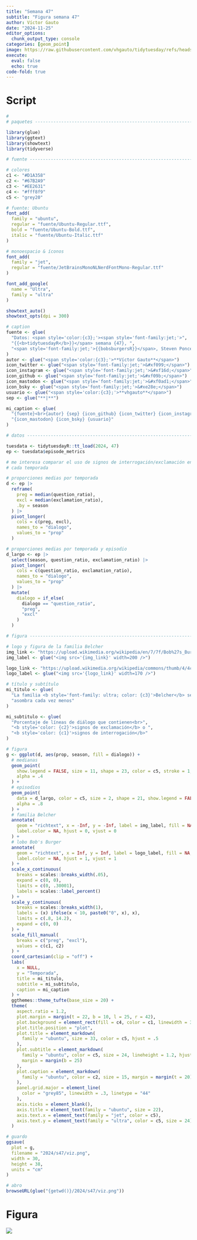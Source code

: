 ```yaml
---
title: "Semana 47"
subtitle: "Figura semana 47"
author: Víctor Gauto
date: "2024-11-25"
editor_options:
  chunk_output_type: console
categories: [geom_point]
image: https://raw.githubusercontent.com/vhgauto/tidytuesday/refs/heads/main/2024/s47/viz.png
execute:
  eval: false
  echo: true
code-fold: true
---
```



# Script

```r
#
# paquetes ----------------------------------------------------------------

library(glue)
library(ggtext)
library(showtext)
library(tidyverse)

# fuente ------------------------------------------------------------------

# colores
c1 <- "#D1A358"
c2 <- "#67B2A9"
c3 <- "#EE2631"
c4 <- "#fff8f9"
c5 <- "grey20"

# fuente: Ubuntu
font_add(
  family = "ubuntu",
  regular = "fuente/Ubuntu-Regular.ttf",
  bold = "fuente/Ubuntu-Bold.ttf",
  italic = "fuente/Ubuntu-Italic.ttf"
)

# monoespacio & íconos
font_add(
  family = "jet",
  regular = "fuente/JetBrainsMonoNLNerdFontMono-Regular.ttf"
)

font_add_google(
  name = "Ultra",
  family = "ultra"
)

showtext_auto()
showtext_opts(dpi = 300)

# caption
fuente <- glue(
  "Datos: <span style='color:{c3};'><span style='font-family:jet;'>",
  "{{<b>tidytuesdayR</b>}}</span> semana {47}, ",
  "<span style='font-family:jet;'>{{bobsburgersR}}</span>, Steven Ponce.</span>"
)
autor <- glue("<span style='color:{c3};'>**Víctor Gauto**</span>")
icon_twitter <- glue("<span style='font-family:jet;'>&#xf099;</span>")
icon_instagram <- glue("<span style='font-family:jet;'>&#xf16d;</span>")
icon_github <- glue("<span style='font-family:jet;'>&#xf09b;</span>")
icon_mastodon <- glue("<span style='font-family:jet;'>&#xf0ad1;</span>")
icon_bsky <- glue("<span style='font-family:jet;'>&#xe28e;</span>")
usuario <- glue("<span style='color:{c3};'>**vhgauto**</span>")
sep <- glue("**|**")

mi_caption <- glue(
  "{fuente}<br>{autor} {sep} {icon_github} {icon_twitter} {icon_instagram} ",
  "{icon_mastodon} {icon_bsky} {usuario}"
)

# datos -------------------------------------------------------------------

tuesdata <- tidytuesdayR::tt_load(2024, 47)
ep <- tuesdata$episode_metrics

# me interesa comparar el uso de signos de interrogación/exclamación en
# cada temporada

# proporciones medias por temporada
d <- ep |>
  reframe(
    preg = median(question_ratio),
    excl = median(exclamation_ratio),
    .by = season
  ) |>
  pivot_longer(
    cols = c(preg, excl),
    names_to = "dialogo",
    values_to = "prop"
  )

# proporciones medias por temporada y episodio
d_largo <- ep |>
  select(season, question_ratio, exclamation_ratio) |>
  pivot_longer(
    cols = c(question_ratio, exclamation_ratio),
    names_to = "dialogo",
    values_to = "prop"
  ) |>
  mutate(
    dialogo = if_else(
      dialogo == "question_ratio",
      "preg",
      "excl"
    )
  )

# figura ------------------------------------------------------------------

# logo y figura de la familia Belcher
img_link <- "https://upload.wikimedia.org/wikipedia/en/7/7f/Bob%27s_Burgers_promo.png"
img_label <- glue("<img src='{img_link}' width=200 />")

logo_link <- "https://upload.wikimedia.org/wikipedia/commons/thumb/4/4c/Bob%27s_Burgers_logo.svg/1024px-Bob%27s_Burgers_logo.svg.png"
logo_label <- glue("<img src='{logo_link}' width=170 />")

# título y subtítulo
mi_titulo <- glue(
  "La familia <b style='font-family: ultra; color: {c3}'>Belcher</b> se ",
  "asombra cada vez menos"
)

mi_subtitulo <- glue(
  "Porcentaje de líneas de diálogo que contienen<br>",
  "<b style='color: {c2}'>signos de exclamación</b> o ",
  "<b style='color: {c1}'>signos de interrogación</b>"
)

# figura
g <- ggplot(d, aes(prop, season, fill = dialogo)) +
  # medianas
  geom_point(
    show.legend = FALSE, size = 11, shape = 23, color = c5, stroke = 1,
    alpha = .4
  ) +
  # episodios
  geom_point(
    data = d_largo, color = c5, size = 2, shape = 21, show.legend = FALSE,
    alpha = .8
  ) +
  # familia Belcher
  annotate(
    geom = "richtext", x = -Inf, y = -Inf, label = img_label, fill = NA,
    label.color = NA, hjust = 0, vjust = 0
  ) +
  # lobo Bob's Burger
  annotate(
    geom = "richtext", x = Inf, y = Inf, label = logo_label, fill = NA,
    label.color = NA, hjust = 1, vjust = 1
  ) +
  scale_x_continuous(
    breaks = scales::breaks_width(.05),
    expand = c(0, 0),
    limits = c(0, .30001),
    labels = scales::label_percent()
  ) +
  scale_y_continuous(
    breaks = scales::breaks_width(1),
    labels = (x) ifelse(x < 10, paste0("0", x), x),
    limits = c(.8, 14.2),
    expand = c(0, 0)
  ) +
  scale_fill_manual(
    breaks = c("preg", "excl"),
    values = c(c1, c2)
  ) +
  coord_cartesian(clip = "off") +
  labs(
    x = NULL,
    y = "Temporada",
    title = mi_titulo,
    subtitle = mi_subtitulo,
    caption = mi_caption
  ) +
  ggthemes::theme_tufte(base_size = 20) +
  theme(
    aspect.ratio = 1.2,
    plot.margin = margin(t = 22, b = 10, l = 25, r = 42),
    plot.background = element_rect(fill = c4, color = c1, linewidth = 3),
    plot.title.position = "plot",
    plot.title = element_markdown(
      family = "ubuntu", size = 33, color = c5, hjust = .5
    ),
    plot.subtitle = element_markdown(
      family = "ubuntu", color = c5, size = 24, lineheight = 1.2, hjust = .5,
      margin = margin(b = 25)
    ),
    plot.caption = element_markdown(
      family = "ubuntu", color = c2, size = 15, margin = margin(t = 20)
    ),
    panel.grid.major = element_line(
      color = "grey85", linewidth = .3, linetype = "44"
    ),
    axis.ticks = element_blank(),
    axis.title = element_text(family = "ubuntu", size = 22),
    axis.text.x = element_text(family = "jet", color = c5),
    axis.text.y = element_text(family = "ultra", color = c5, size = 24)
  )

# guardo
ggsave(
  plot = g,
  filename = "2024/s47/viz.png",
  width = 30,
  height = 38,
  units = "cm"
)

# abro
browseURL(glue("{getwd()}/2024/s47/viz.png"))
```

# Figura

![](https://raw.githubusercontent.com/vhgauto/tidytuesday/refs/heads/main/2024/s47/viz.png)


